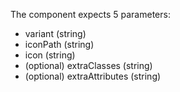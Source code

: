 


<Playground playgroundLink="/storybook/ec/index.html?selectedKind=Icon&selectedStory=facebook&stories=0">
  <Icon
    variant=""
    iconPath={svgSprite}
    icon={demoContentFacebook.icon}
  />
</Playground>

<Playground playgroundLink="/storybook/ec/index.html?selectedKind=Icon&selectedStory=facebook&stories=0">
  <Icon
    variant=""
    iconPath={svgSprite2}
    icon="ecl-icon--facebook"
  />
</Playground>

The component expects 5 parameters:

- variant (string)
- iconPath (string)
- icon (string)
- (optional) extraClasses (string)
- (optional) extraAttributes (string)
